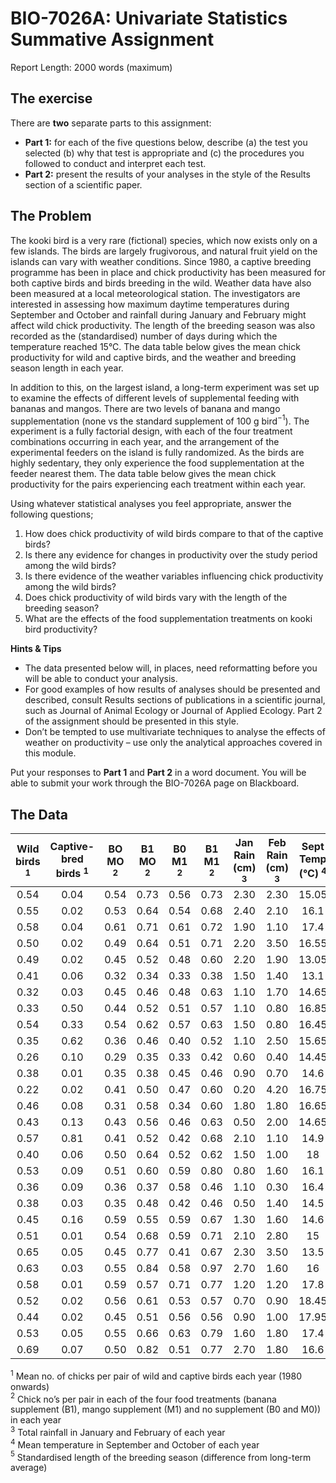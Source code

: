 # BIO-7026A: Univariate Statistics Summative Assignment					

Report Length: 2000 words (maximum)

## The exercise

There are __two__ separate parts to this assignment:

* **Part 1:**  for each of the five questions below, describe (a) the test you selected (b) why that test is appropriate and (c) the procedures you followed to conduct and interpret each test.
* **Part 2:** present the results of your analyses in the style of the Results section of a scientific paper.

## The Problem

The kooki bird is a very rare (fictional) species, which now exists only on a few islands. The birds are largely frugivorous, and natural fruit yield on the islands can vary with weather conditions.  Since 1980, a captive breeding programme has been in place and chick productivity has been measured for both captive birds and birds breeding in the wild.  Weather data have also been measured at a local meteorological station. The investigators are interested in assessing how maximum daytime temperatures during September and October and rainfall during January and February might affect wild chick productivity. The length of the breeding season was also recorded as the (standardised) number of days during which the temperature reached 15°C. The data table below gives the mean chick productivity for wild and captive birds, and the weather and breeding season length in each year.

In addition to this, on the largest island, a long-term experiment was set up to examine the effects of different levels of supplemental feeding with bananas and mangos. There are two levels of banana and mango supplementation (none vs the standard supplement of 100 g bird$^-$$^1$). The experiment is a fully factorial design, with each of the four treatment combinations occurring in each year, and the arrangement of the experimental feeders on the island is fully randomized. As the birds are highly sedentary, they only experience the food supplementation at the feeder nearest them.  The data table below gives the mean chick productivity for the pairs experiencing each treatment within each year.  

Using whatever statistical analyses you feel appropriate, answer the following questions;

1)	How does chick productivity of wild birds compare to that of the captive birds?
2)	Is there any evidence for changes in productivity over the study period among the wild birds?  
3)	Is there evidence of the weather variables influencing chick productivity among the wild birds? 
4)	Does chick productivity of wild birds vary with the length of the breeding season?
5)	What are the effects of the food supplementation treatments on kooki bird productivity?

__Hints & Tips__

* The data presented below will, in places, need reformatting before you will be able to conduct your analysis. 
*	For good examples of how results of analyses should be presented and described, consult Results sections of publications in a scientific journal, such as Journal of Animal Ecology or Journal of Applied Ecology. Part 2 of the assignment should be presented in this style.
* Don’t be tempted to use multivariate techniques to analyse the effects of weather on productivity – use only the analytical approaches covered in this module.

Put your responses to __Part 1__ and __Part 2__ in a word document. You will be able to submit your work through the BIO-7026A page on Blackboard.

## The Data

| Wild birds $^1$| Captive-bred birds $^1$ |	BO MO $^2$ |	B1 MO $^2$ |	B0 M1 $^2$ |	B1 M1 $^2$ |	Jan Rain (cm) $^3$ |	Feb Rain (cm) $^3$ |	Sept Temp (°C) $^4$ |	Oct Temp (°C) $^4$ | Breeding Period	(Standardised) $^5$ |
|:------:|:------:|:------:|:------:|:------:|:------:|:------:|:------:|:------:|:------:|:------:|:------:|	
| 0.54 |	0.04 |	0.54 |	0.73 |	0.56 |	0.73 |	2.30 |	2.30 |	15.05	| 18 |	-0.52 |	
| 0.55	| 0.02	| 0.53	| 0.64	| 0.54	| 0.68	| 2.40	| 2.10	| 16.1	| 17.55	| 0.13	
| 0.58	| 0.04	| 0.61	| 0.71	| 0.61	| 0.72	| 1.90	| 1.10	| 17.4	| 17.5	| 0.39	
| 0.50	| 0.02	| 0.49	| 0.64	| 0.51	| 0.71	| 2.20	| 3.50	| 16.55	| 18.35	| -0.02	
| 0.49	| 0.02	| 0.45	| 0.52	| 0.48	| 0.60	| 2.20	| 1.90	| 13.05	| 17.5	| -0.17	
| 0.41	| 0.06	| 0.32	| 0.34	| 0.33	| 0.38	| 1.50	| 1.40	| 13.1	| 14.85	| -1.72	
| 0.32	| 0.03	| 0.45	| 0.46	| 0.48	| 0.63	| 1.10	| 1.70	| 14.65	| 17.4	| -0.37	
| 0.33	| 0.50	| 0.44	| 0.52	| 0.51	| 0.57	| 1.10	| 0.80	| 16.85	| 18.05	| 0.08	
| 0.54	| 0.33	| 0.54	| 0.62	| 0.57	| 0.63	| 1.50	| 0.80	| 16.45	| 17	| 0.29	
| 0.35	| 0.62	| 0.36	| 0.46	| 0.40	| 0.52	| 1.10	| 2.50	| 15.65	| 18.15	| 0.42	
| 0.26	| 0.10	| 0.29	| 0.35	| 0.33	| 0.42	| 0.60	| 0.40	| 14.45	| 18.1	| -1.57	
| 0.38	| 0.01	| 0.35	| 0.38	| 0.45	| 0.46	| 0.90	| 0.70	| 14.6	| 17.95	| -0.02	
| 0.22	| 0.02	| 0.41	| 0.50	| 0.47	| 0.60	| 0.20	| 4.20	| 16.75	| 17.1	| -0.77	
| 0.46	| 0.08	| 0.31	| 0.58	| 0.34	| 0.60	| 1.80	| 1.80	| 16.65	| 16.3	| 0.34	
| 0.43	| 0.13	| 0.43	| 0.56	| 0.46	| 0.63	| 0.50	| 2.00	| 14.65	| 17.9	| -0.97	
| 0.57	| 0.81	| 0.41	| 0.52	| 0.42	| 0.68	| 2.10	| 1.10	| 14.9	| 18.45	| 0.03	
| 0.40	| 0.06	| 0.50	| 0.64	| 0.52	| 0.62	| 1.50	| 1.00	| 18	| 17.45	| -0.12	
| 0.53	| 0.09	| 0.51	| 0.60	| 0.59	| 0.80	| 0.80	| 1.60	| 16.1	| 18.35	| -1.17	
| 0.36	| 0.09	| 0.36	| 0.37	| 0.58	| 0.46	| 1.10	| 0.30	| 16.4	| 17.1	| -1.72	
| 0.38	| 0.03	| 0.35	| 0.48	| 0.42	| 0.46	| 0.50	| 1.40	| 14.5	| 17.35	| -1.67	
| 0.45	| 0.16	| 0.59	| 0.55	| 0.59	| 0.67	| 1.30	| 1.60	| 14.6	| 18.65	| 0.49	
| 0.51	| 0.01	| 0.54	| 0.68	| 0.59	| 0.71	| 2.10	| 2.80	| 15	| 16.2	| 0.89	
| 0.65	| 0.05	| 0.45	| 0.77	| 0.41	| 0.67	| 2.30	| 3.50	| 13.5	| 20.3	| 0.54	
| 0.63	| 0.03	| 0.55	| 0.84	| 0.58	| 0.97	| 2.70	| 1.60	| 16	| 18.2	| 1.44	
| 0.58	| 0.01	| 0.59	| 0.57	| 0.71	| 0.77	| 1.20	| 1.20	| 17.8	| 16.4	| 1.74	
| 0.52	| 0.02	| 0.56	| 0.61	| 0.53	| 0.57	| 0.70	| 0.90	| 18.45	| 18.3	| 1.79	
| 0.44	| 0.02	| 0.45	| 0.51	| 0.56	| 0.56	| 0.90	| 1.00	| 17.95	| 17.85	| 1.04	
| 0.53	| 0.05	| 0.55	| 0.66	| 0.63	| 0.79	| 1.60	| 1.80	| 17.4	| 18.7	| 0.69	
| 0.69	| 0.07	| 0.50	| 0.82	| 0.51	| 0.77	| 2.70	| 1.80	| 16.6	| 19.9	| 1.34	
											
$^1$ Mean no. of chicks per pair of wild and captive birds each year (1980 onwards) <br />
$^2$ Chick no’s per pair in each of the four food treatments (banana supplement (B1), mango supplement (M1) and no supplement (B0 and M0)) in each year <br />
$^3$ Total rainfall in January and February of each year <br />
$^4$ Mean temperature in September and October of each year <br />
$^5$ Standardised length of the breeding season (difference from long-term average) <br />
